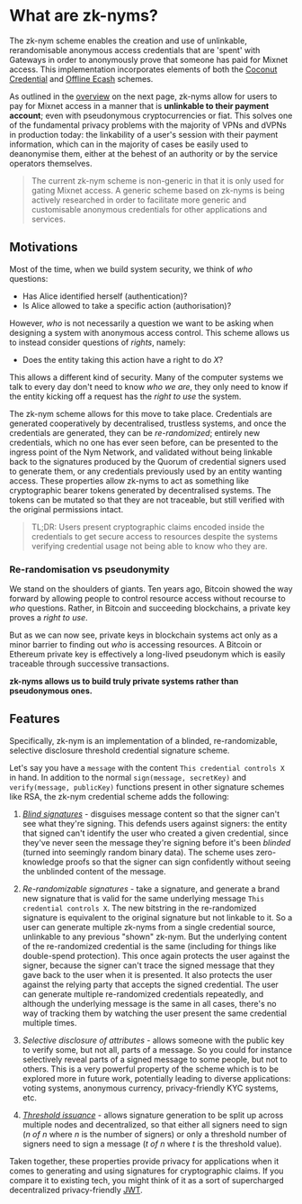 # What are zk-nyms?

The zk-nym scheme enables the creation and use of unlinkable, rerandomisable anonymous access credentials that are 'spent' with Gateways in order to anonymously prove that someone has paid for Mixnet access. This implementation incorporates elements of both the [Coconut Credential](https://arxiv.org/pdf/1802.07344) and [Offline Ecash](https://arxiv.org/pdf/2303.08221) schemes.

As outlined in the [overview](./zk-nym/zk-nym-overview.md) on the next page, zk-nyms allow for users to pay for Mixnet access in a manner that is **unlinkable to their payment account**; even with pseudonymous cryptocurrencies or fiat. This solves one of the fundamental privacy problems with the majority of VPNs and dVPNs in production today: the linkability of a user's session with their payment information, which can in the majority of cases be easily used to deanonymise them, either at the behest of an authority or by the service operators themselves.

> The current zk-nym scheme is non-generic in that it is only used for gating Mixnet access. A generic scheme based on zk-nyms is being actively researched in order to facilitate more generic and customisable anonymous credentials for other applications and services.

## Motivations
Most of the time, when we build system security, we think of _who_ questions:

- Has Alice identified herself (authentication)?
- Is Alice allowed to take a specific action (authorisation)?

However, _who_ is not necessarily a question we want to be asking when designing a system with anonymous access control. This scheme allows us to instead consider questions of _rights_, namely:

- Does the entity taking this action have a right to do _X_?

This allows a different kind of security. Many of the computer systems we talk to every day don't need to know _who we are_, they only need to know if the entity kicking off a request has the _right to use_ the system.

The zk-nym scheme allows for this move to take place. Credentials are generated cooperatively by decentralised, trustless systems, and once the credentials are generated, they can be _re-randomized_; entirely new credentials, which no one has ever seen before, can be presented to the ingress point of the Nym Network, and validated without being linkable back to the signatures produced by the Quorum of credential signers used to generate them, or any credentials previously used by an entity wanting access. These properties allow zk-nyms to act as something like cryptographic bearer tokens generated by decentralised systems. The tokens can be mutated so that they are not traceable, but still verified with the original permissions intact.

> TL;DR: Users present cryptographic claims encoded inside the credentials to get secure access to resources despite the systems verifying credential usage not being able to know who they are.

### Re-randomisation vs pseudonymity
We stand on the shoulders of giants. Ten years ago, Bitcoin showed the way forward by allowing people to control resource access without recourse to _who_ questions. Rather, in Bitcoin and succeeding blockchains, a private key proves a _right to use_.

But as we can now see, private keys in blockchain systems act only as a minor barrier to finding out _who_ is accessing resources. A Bitcoin or Ethereum private key is effectively a long-lived pseudonym which is easily traceable through successive transactions.

**zk-nyms allows us to build truly private systems rather than pseudonymous ones.**

## Features
Specifically, zk-nym is an implementation of a blinded, re-randomizable, selective disclosure threshold credential signature scheme.

Let's say you have a `message` with the content `This credential controls X` in hand. In addition to the normal `sign(message, secretKey)` and `verify(message, publicKey)` functions present in other signature schemes like RSA, the zk-nym credential scheme adds the following:

1. _[Blind signatures](https://en.wikipedia.org/wiki/Blind_signature)_ - disguises message content so that the signer can't see what they're signing. This defends users against signers: the entity that signed can't identify the user who created a given credential, since they've never seen the message they're signing before it's been _blinded_ (turned into seemingly random binary data). The scheme uses zero-knowledge proofs so that the signer can sign confidently without seeing the unblinded content of the message.

2. _Re-randomizable signatures_ - take a signature, and generate a brand new signature that is valid for the same underlying message `This credential controls X`. The new bitstring in the re-randomized signature is equivalent to the original signature but not linkable to it. So a user can generate multiple zk-nyms from a single credential source, unlinkable to any previous "shown" zk-nym. But the underlying content of the re-randomized credential is the same (including for things like double-spend protection). This once again protects the user against the signer, because the signer can't trace the signed message that they gave back to the user when it is presented. It also protects the user against the relying party that accepts the signed credential. The user can generate multiple re-randomized credentials repeatedly, and although the underlying message is the same in all cases, there's no way of tracking them by watching the user present the same credential multiple times.

3. _Selective disclosure of attributes_ - allows someone with the public key to verify some, but not all, parts of a message. So you could for instance selectively reveal parts of a signed message to some people, but not to others. This is a very powerful property of the scheme which is to be explored more in future work, potentially leading to diverse applications: voting systems, anonymous currency, privacy-friendly KYC systems, etc.

4. _[Threshold issuance](https://en.wikipedia.org/wiki/Threshold_cryptosystem)_ - allows signature generation to be split up across multiple nodes and decentralized, so that either all signers need to sign (_n of n_ where _n_ is the number of signers) or only a threshold number of signers need to sign a message (_t of n_ where _t_ is the threshold value).

Taken together, these properties provide privacy for applications when it comes to generating and using signatures for cryptographic claims. If you compare it to existing tech, you might think of it as a sort of supercharged decentralized privacy-friendly [JWT](https://jwt.io/).
